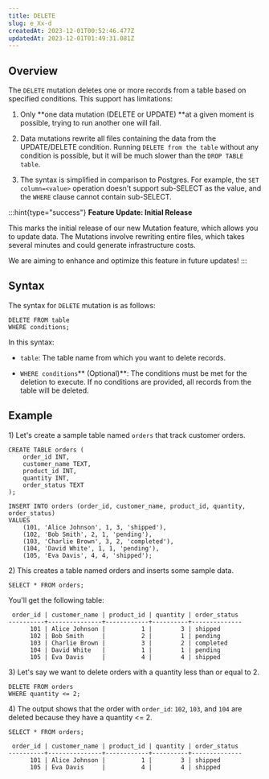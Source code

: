 ```yaml
---
title: DELETE
slug: e_Xx-d
createdAt: 2023-12-01T00:52:46.477Z
updatedAt: 2023-12-01T01:49:31.081Z
---
```


## **Overview**

The `DELETE` mutation deletes one or more records from a table based on specified conditions. This support has limitations:

1.  Only **one data mutation (DELETE or UPDATE) **at a given moment is possible, trying to run another one will fail.

2.  Data mutations rewrite all files containing the data from the UPDATE/DELETE condition. Running `DELETE from the table` without any condition is possible, but it will be much slower than the `DROP TABLE table`.

3.  The syntax is simplified in comparison to Postgres. For example, the `SET column=<value>` operation doesn't support sub-SELECT as the value, and the `WHERE` clause cannot contain sub-SELECT.

:::hint{type="success"}
**Feature Update: Initial Release**

This marks the initial release of our new Mutation feature, which allows you to update data. The Mutations involve rewriting entire files, which takes several minutes and could generate infrastructure costs.&#x20;

We are aiming to enhance and optimize this feature in future updates!
:::

## **Syntax**

The syntax for `DELETE` mutation is as follows:

```pgsql
DELETE FROM table
WHERE conditions;
```

In this syntax:

*   `table`: The table name from which you want to delete records.

*   `WHERE conditions`** (Optional)**: The conditions must be met for the deletion to execute. If no conditions are provided, all records from the table will be deleted.

## **Example**

1\) Let's create a sample table named `orders` that track customer orders.

```pgsql
CREATE TABLE orders (
    order_id INT,
    customer_name TEXT,
    product_id INT,
    quantity INT,
    order_status TEXT
);

INSERT INTO orders (order_id, customer_name, product_id, quantity, order_status)
VALUES
    (101, 'Alice Johnson', 1, 3, 'shipped'),
    (102, 'Bob Smith', 2, 1, 'pending'),
    (103, 'Charlie Brown', 3, 2, 'completed'),
    (104, 'David White', 1, 1, 'pending'),
    (105, 'Eva Davis', 4, 4, 'shipped');
```

2\) This creates a table named orders and inserts some sample data.

```pgsql
SELECT * FROM orders;
```

You'll get the following table:

```pgsql
 order_id | customer_name | product_id | quantity | order_status 
----------+---------------+------------+----------+--------------
      101 | Alice Johnson |          1 |        3 | shipped
      102 | Bob Smith     |          2 |        1 | pending
      103 | Charlie Brown |          3 |        2 | completed
      104 | David White   |          1 |        1 | pending
      105 | Eva Davis     |          4 |        4 | shipped
```

3\) Let's say we want to delete orders with a quantity less than or equal to 2.

```pgsql
DELETE FROM orders
WHERE quantity <= 2;
```

4\) The output shows that the order with `order_id`: `102`, `103`, and `104` are deleted because they have a quantity <= 2.

```pgsql
SELECT * FROM orders;
```

```pgsql
 order_id | customer_name | product_id | quantity | order_status 
----------+---------------+------------+----------+--------------
      101 | Alice Johnson |          1 |        3 | shipped
      105 | Eva Davis     |          4 |        4 | shipped
```
